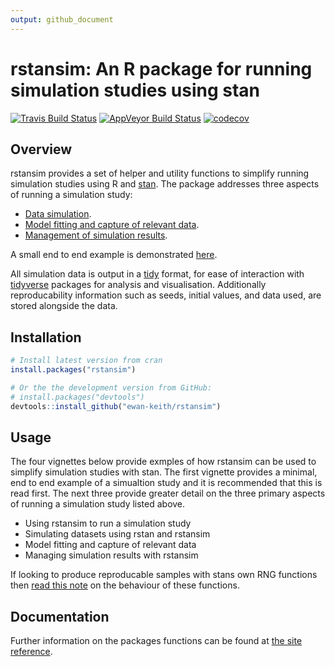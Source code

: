 ```yaml
---
output: github_document
---
```


<!-- README.md is generated from README.Rmd. Please edit that file -->
rstansim: An R package for running simulation studies using stan
============================================

[![Travis Build Status](https://travis-ci.org/Ewan-Keith/rstansim.svg?branch=master)](https://travis-ci.org/Ewan-Keith/rstansim)
[![AppVeyor Build Status](https://ci.appveyor.com/api/projects/status/github/Ewan-Keith/rstansim?branch=master&svg=true)](https://ci.appveyor.com/project/Ewan-Keith/rstansim)
[![codecov](https://codecov.io/gh/Ewan-Keith/rstansim/branch/master/graph/badge.svg)](https://codecov.io/gh/Ewan-Keith/rstansim)

Overview
--------

rstansim provides a set of helper and utility functions to simplify running simulation studies using R and [stan](http://mc-stan.org/). The package addresses three aspects of running a simulation study:

* [Data simulation](https://ewan-keith.github.io/rstansim/articles/simulating_data.html). 
* [Model fitting and capture of relevant data](https://ewan-keith.github.io/rstansim/articles/model-fitting.html).
* [Management of simulation results](https://ewan-keith.github.io/rstansim/articles/managing-results.html).

A small end to end example is demonstrated [here](https://ewan-keith.github.io/rstansim/articles/using-rstansim.html).

All simulation data is output in a [tidy](https://CRAN.R-project.org/package=tidyr/vignettes/tidy-data.html) format, for ease of interaction with [tidyverse](https://www.tidyverse.org/) packages for analysis and visualisation. Additionally reproducability information such as seeds, initial values, and data used, are stored alongside the data. 


Installation
------------

```r
# Install latest version from cran
install.packages("rstansim")

# Or the the development version from GitHub:
# install.packages("devtools")
devtools::install_github("ewan-keith/rstansim")
```

Usage
-----

The four vignettes below provide exmples of how rstansim can be used to simplify simulation studies with stan. The first vignette provides a minimal, end to end example of a simualtion study and it is recommended that this is read first. The next three provide greater detail on the three primary aspects of running a simulation study listed above.

* Using rstansim to run a simulation study
* Simulating datasets using rstan and rstansim
* Model fitting and capture of relevant data
* Managing simulation results with rstansim

If looking to produce reproducable samples with stans own RNG functions then [read this note](https://ewan-keith.github.io/rstansim/articles/reproducability.html) on the behaviour of these functions.

Documentation
-----

Further information on the packages functions can be found at [the site reference](https://ewan-keith.github.io/rstansim/reference/index.html).
